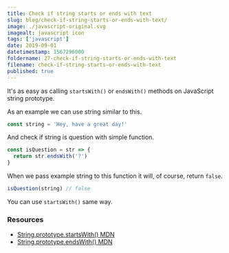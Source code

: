 ```yaml
---
title: Check if string starts or ends with text
slug: blog/check-if-string-starts-or-ends-with-text/
image: ./javascript-original.svg
imagealt: javascript icon
tags: ['javascript']
date: 2019-09-01
datetimestamp: 1567296000
foldername: 27-check-if-string-starts-or-ends-with-text
filename: check-if-string-starts-or-ends-with-text
published: true
---
```


It's as easy as calling `startsWith()` or `endsWith()` methods on JavaScript string prototype.

As an example we can use string similar to this.

```js
const string = 'Hey, have a great day!'
```

And check if string is question with simple function.

```js
const isQuestion = str => {
  return str.endsWith('?')
}
```

When we pass example string to this function it will, of course, return `false`.

```js
isQuestion(string) // false
```

You can use `startsWith()` same way.

### Resources

- [String.prototype.startsWith() MDN](https://developer.mozilla.org/en-US/docs/Web/JavaScript/Reference/Global_Objects/String/startsWith)
- [String.prototype.endsWith() MDN](https://developer.mozilla.org/en-US/docs/Web/JavaScript/Reference/Global_Objects/String/endsWith)
